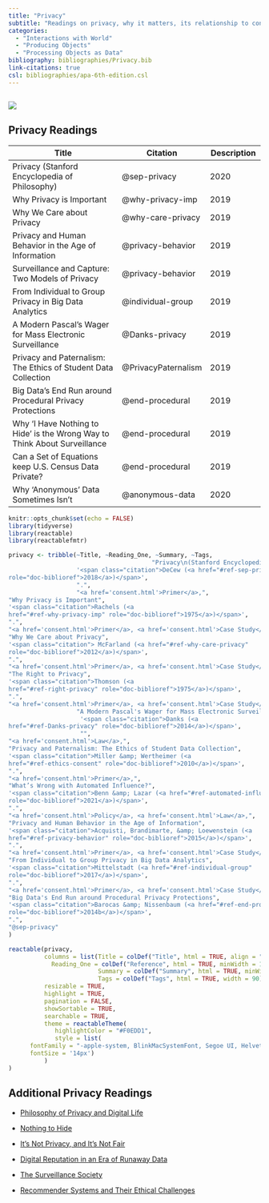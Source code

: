 ```yaml
---
title: "Privacy"
subtitle: "Readings on privacy, why it matters, its relationship to consent, and case studies that emphasize both the importance and difficulty of ensuring privacy in data science."
categories:
  - "Interactions with World"
  - "Producing Objects"
  - "Processing Objects as Data"
bibliography: bibliographies/Privacy.bib
link-citations: true
csl: bibliographies/apa-6th-edition.csl
---
```


## ![](images/privacy.png)

## Privacy Readings

| Title                                                                     | Citation            | Description |
|----------------------------------------|----------------|----------------|
| Privacy (Stanford Encyclopedia of Philosophy)                             | @sep-privacy        | 2020        |
| Why Privacy is Important                                                  | @why-privacy-imp    | 2019        |
| Why We Care about Privacy                                                 | @why-care-privacy   | 2019        |
| Privacy and Human Behavior in the Age of Information                      | @privacy-behavior   | 2019        |
| Surveillance and Capture: Two Models of Privacy                           | @privacy-behavior   | 2019        |
| From Individual to Group Privacy in Big Data Analytics                    | @individual-group   | 2019        |
| A Modern Pascal's Wager for Mass Electronic Surveillance                  | @Danks-privacy      | 2019        |
| Privacy and Paternalism: The Ethics of Student Data Collection            | @PrivacyPaternalism | 2019        |
| Big Data's End Run around Procedural Privacy Protections                  | @end-procedural     | 2019        |
| Why 'I Have Nothing to Hide' is the Wrong Way to Think About Surveillance | @end-procedural     | 2019        |
| Can a Set of Equations keep U.S. Census Data Private?                     | @end-procedural     | 2019        |
| Why 'Anonymous' Data Sometimes Isn't                            | @anonymous-data       | 2020        |


```r
knitr::opts_chunk$set(echo = FALSE)
library(tidyverse)
library(reactable)
library(reactablefmtr)
```

```r
privacy <- tribble(~Title, ~Reading_One, ~Summary, ~Tags,
                                        "Privacy\n(Stanford Encyclopedia of Philosophy)",
                   '<span class="citation">DeCew (<a href="#ref-sep-privacy"
role="doc-biblioref">2018</a>)</span>', 
                   ".", 
                   "<a href='consent.html'>Primer</a>,",
"Why Privacy is Important",
'<span class="citation">Rachels (<a
href="#ref-why-privacy-imp" role="doc-biblioref">1975</a>)</span>',
".",
"<a href='consent.html'>Primer</a>, <a href='consent.html'>Case Study</a>,",
"Why We Care about Privacy",
'<span class="citation"> McFarland (<a href="#ref-why-care-privacy"
role="doc-biblioref">2012</a>)</span>',
".",
"<a href='consent.html'>Primer</a>, <a href='consent.html'>Case Study</a>,",
"The Right to Privacy",
'<span class="citation">Thomson (<a
href="#ref-right-privacy" role="doc-biblioref">1975</a>)</span>',
".",
"<a href='consent.html'>Primer</a>, <a href='consent.html'>Case Study</a>,",
                   "A Modern Pascal's Wager for Mass Electronic Surveillance",
                    '<span class="citation">Danks (<a
href="#ref-Danks-privacy" role="doc-biblioref">2014</a>)</span>',
                    "", 
"<a href='consent.html'>Law</a>,",
"Privacy and Paternalism: The Ethics of Student Data Collection",
'<span class="citation">Miller &amp; Wertheimer (<a
href="#ref-ethics-consent" role="doc-biblioref">2010</a>)</span>',
".",
"<a href='consent.html'>Primer</a>,",
"What’s Wrong with Automated Influence?",
'<span class="citation">Benn &amp; Lazar (<a href="#ref-automated-influence"
role="doc-biblioref">2021</a>)</span>',
".",
"<a href='consent.html'>Policy</a>, <a href='consent.html'>Law</a>,",
"Privacy and Human Behavior in the Age of Information",
'<span class="citation">Acquisti, Brandimarte, &amp; Loewenstein (<a
href="#ref-privacy-behavior" role="doc-biblioref">2015</a>)</span>',
".",
"<a href='consent.html'>Primer</a>, <a href='consent.html'>Case Study</a>,",
"From Individual to Group Privacy in Big Data Analytics",
'<span class="citation">Mittelstadt (<a href="#ref-individual-group"
role="doc-biblioref">2017</a>)</span>',
".",
"<a href='consent.html'>Primer</a>, <a href='consent.html'>Case Study</a>,",
"Big Data's End Run around Procedural Privacy Protections",
'<span class="citation">Barocas &amp; Nissenbaum (<a href="#ref-end-procedural"
role="doc-biblioref">2014b</a>)</span>',
".",
"@sep-privacy"
)
```

```r
reactable(privacy,
          columns = list(Title = colDef("Title", html = TRUE, align = "center", vAlign = "center"),
            Reading_One = colDef("Reference", html = TRUE, minWidth = 100, align = "center", vAlign = "center"),
                         Summary = colDef("Summary", html = TRUE, minWidth = 250),
                         Tags = colDef("Tags", html = TRUE, width = 90)),
          resizable = TRUE,
          highlight = TRUE,
          pagination = FALSE,
          showSortable = TRUE,
          searchable = TRUE,
          theme = reactableTheme(
             highlightColor = "#F0EDD1",
             style = list(
      fontFamily = "-apple-system, BlinkMacSystemFont, Segoe UI, Helvetica, Arial, sans-serif",
      fontSize = '14px')
          )
)
```

## Additional Privacy Readings

-   [Philosophy of Privacy and Digital Life](https://papers.ssrn.com/sol3/papers.cfm?abstract_id=4022657#:~:text=The%20most%20comprehensive%20philosophy%20of,live%20digitally%20driven%20and%20digitally)

-   [Nothing to Hide](https://drive.google.com/file/d/1bhtSpwDlTlZSJMXIH1f-Kqz8U6lVo2-7/view)

-   [It's Not Privacy, and It's Not Fair](https://www.stanfordlawreview.org/online/privacy-and-big-data-its-not-privacy-and-its-not-fair/)

-   [Digital Reputation in an Era of Runaway Data](https://www.degruyter.com/document/doi/10.4159/harvard.9780674736061.c3/html?lang=en)

-   [The Surveillance Society](https://onlinelibrary.wiley.com/doi/abs/10.1111/j.1460-2466.1989.tb01040.x)

-   [Recommender Systems and Their Ethical Challenges](https://link.springer.com/article/10.1007/s00146-020-00950-y)
